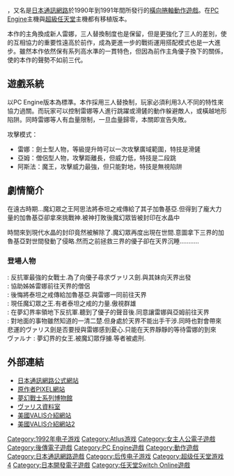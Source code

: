 {{NoteTA
| G1=Games
}}

{{vgname|梦幻战士IV|ja=ヴァリスIV|en=Valis IV}}，又名{{vgname|超级梦幻战士IV 赤色之月的乙女|ja=SUPERヴァリス赤き月の乙女|en=Super Valis IV|diff=yes}}是[[日本通訊網路|日本通訊網路]]於1990年到1991年間所發行的[[橫向捲軸|橫向捲軸]][[動作遊戲|動作遊戲]]。在[[PC_Engine|PC Engine]]主機與[[超級任天堂|超級任天堂]]主機都有移植版本。

本作的主角換成新人雷娜，三人替換制度也是保留，但是更強化了三人的差別，使的互相協力的重要性遠高於前作，成為更進一步的戰術運用搭配模式也是一大進步。雖然本作依然保有系列高水準的一貫特色，但因為前作主角優子換下的關係，使的本作的聲勢不如前三代。

== 遊戲系統 ==

以PC Engine版本為標準。本作採用三人替換制，玩家必須利用3人不同的特性來協力過關。而玩家可以控制雷娜等人進行跳躍或滑鏟的動作躲避敵人，或橫越地形陷阱。同時雷娜等人有血量限制，一旦血量歸零，本關即宣告失敗。

攻擊模式：

* 雷娜：劍士型人物，等級提升時可以一次攻擊廣域範圍，特技是滑鏟
* 亞姆：僧侶型人物，攻擊距離長，但威力低，特技是二段跳
* 阿斯法：魔王，攻擊威力最強，但只能對地，特技是無視陷阱

== 劇情簡介 ==

在遠古時期...魔幻眾之王阿思法將泰坦之戒傳給了其子加魯基亞.但得到了龐大力量的加魯基亞卻拿來挑戰神.被神打敗後魔幻眾皆被封印在水晶中

時間來到現代水晶的封印竟然被解除了.魔幻眾再度出現在世間.意圖拿下三界的加魯基亞對世間發動了侵略.然而之前拯救三界的優子卻在天界沉睡...........

=== 登場人物 ===

; {{nihongo|雷娜|||配音：[[鶴廣美|鶴廣美]]}} : 反抗軍最強的女戰士.為了向優子尋求ヴァリス劍.與其妹向天界出發
; {{nihongo|亞姆|||配音：[[冬馬由美|冬馬由美]]}} : 協助姊姊雷娜前往天界的僧侶
; {{nihongo|阿思法|||配音：[[玄田哲章|玄田哲章]]}} : 後悔將泰坦之戒傳給加魯基亞.與雷娜一同前往天界
; {{nihongo|加魯基亞|||配音：[[鹽澤兼人|鹽澤兼人]]}} : 現任魔幻眾之王.有者泰坦之戒的力量.傲視群雄
; {{nihongo|恰姆|||配音：[[三田優子|三田優子]]}} : 在夢幻界率領地下反抗軍.聽到了優子的聲音後.同意讓雷娜與亞姆前往天界
; {{nihongo|麻生優子|||配音：[[島本須美|島本須美]]}} : 對地面的事物雖然知道的一清二楚.但身處於天界不能出手干涉.同時也對會帶來悲運的ヴァリス劍是否要授與雷娜感到憂心.只能在天界靜靜的等待雷娜的到來
; ヴァルナ : 夢幻界的女王.被魔幻眾俘擄.等者被處刑.

== 外部連結 ==

* [http://www.telenet.co.jp/ 日本通訊網路公式網站]{{Wayback|url=http://www.telenet.co.jp/ |date=20080911204058 }}
* [http://park3.wakwak.com/~garakutaten/ 原作者PIXEL網站] {{Wayback|url=http://park3.wakwak.com/~garakutaten/ |date=20210126160130 }}
* [http://members.jcom.home.ne.jp/astraia/valis.menu.htm 夢幻戰士系列博物館]{{dead link|date=2017年12月 |bot=InternetArchiveBot |fix-attempted=yes }}
* [https://web.archive.org/web/20080103123134/http://asoyuko.at.infoseek.co.jp/ ヴァリス資料室]
* [https://web.archive.org/web/20140907165524/http://wrapper.gamespy.com/s?from=http%3A%2F%2Fhg101.classicgaming.gamespy.com2Fvalis2Fvalis.htm&siteId=4529&size=entryinterstitial&cKey=121010179985327181181806573793&docTitle=Hardcore%20Gaming%20101%20-%20Valis 美國VALIS介紹網站]
* [http://www.darkcityproductions.com/duo/valis/ 美國VALIS介紹網站2] {{Wayback|url=http://www.darkcityproductions.com/duo/valis/ |date=20200203121209 }}

{{梦幻战士系列}}

{{DEFAULTSORT:Valis 4}}
[[Category:1992年电子游戏|Category:1992年电子游戏]]
[[Category:Atlus游戏|Category:Atlus游戏]]
[[Category:女主人公電子遊戲|Category:女主人公電子遊戲]]
[[Category:後傳電子遊戲|Category:後傳電子遊戲]]
[[Category:PC_Engine遊戲|Category:PC Engine遊戲]]
[[Category:動作遊戲|Category:動作遊戲]]
[[Category:日本通訊網路遊戲|Category:日本通訊網路遊戲]]
[[Category:后传电子游戏|Category:后传电子游戏]]
[[Category:超级任天堂游戏|Category:超级任天堂游戏]]
[[Category:夢幻戰士系列|4]]
[[Category:日本開發電子遊戲|Category:日本開發電子遊戲]]
[[Category:任天堂Switch_Online遊戲|Category:任天堂Switch Online遊戲]]
